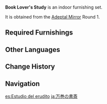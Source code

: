 {{Furnishing Infobox
|id             = 350010
|image          = Furnishing Set Book Lover's Study Display.png
|category       = Indoor Set
|subcategory    = Set
|quality        = 4
|adeptal_energy = 480
|load           = 1,042
|description    = A [[Liyue]]-style study chock-full of books. One may gain much by spending half a day here in peace and quiet.<br />They say that the commonly-seen style of study designs nowadays is largely derived from the [[Feiyun Commerce Guild]] manor, which was improved by its [[Xingqiu|second young master]] to greatly increase the efficiency with which one may study and write.
|blueprint      = Adeptal Mirror
|adeptal mirror = 1
}}
'''Book Lover's Study''' is an indoor furnishing set.

It is obtained from the [[Adeptal Mirror]] Round 1.

==Required Furnishings==
{{Recipe
|type = Furnishing Set
|Entrance Rug: A Warm Welcome = 1
|Pine-Backed Tea Chair = 1
|Shopkeeper's Cedar Shelf = 1
|Red Cedar Curio Stand = 1
|Red Cedar Scroll Shelf = 1
|Liuli Pavilion Sandbearer Floor Lamp = 1
|Intricately Carved Calligraphy Table = 1
|Calligraphy Set: Assiduous Calligraphy = 1
|sort = Entrance Rug: A Warm Welcome;Pine-Backed Tea Chair;Shopkeeper's Cedar Shelf;Red Cedar Curio Stand;Red Cedar Scroll Shelf;Liuli Pavilion Sandbearer Floor Lamp;Intricately Carved Calligraphy Table;Calligraphy Set: Assiduous Calligraphy
|yield = 0
}}

==Other Languages==
{{Other Languages
|en      = Book Lover's Study
|zhs     = 万卷书斋
|zhs_rm  = Wàn Juǎn Shūzhāi
|zht     = 萬卷書齋
|zht_rm  = Wàn Juǎn Shūzhāi
|zh_tl   = 
|ja      = 万巻の書斎
|ja_rm   = Mangan no Shosai
|ja_tl   = Book-Filled Study
|ko      = 빼곡한 서재
|ko_rm   = Ppaegokhan Seojae
|ko_tl   = Packed Study
|es      = Estudio del erudito
|es_tl   = Scholar's Study
|fr      = Salle d'étude pour férus de livres
|fr_tl   = Study Room for Book Enthusiasts
|ru      = Кабинет книголюба
|ru_tl   = Book Lover's Study
|th      = ม้วนหนังสือนับหมื่น
|th_rm   = 
|th_tl   = 
|vi      = Vạn Sách Ngàn Thư
|vi_tl   = 
|de      = Arbeitszimmer eines Bücherfreundes
|de_tl   = Study Room of a Book Friend
|id      = Ruangan Pencinta Buku
|id_tl   = Book Lover's Room
|pt      = Estudo do Amante de Livros
|pt_tl   = 
|tr      = Kitap Kurdunun Odası
|tr_tl   = 
|it      = Studio dell'erudito
|it_tl   = 
}}

==Change History==
{{Change History|1.5}}

==Navigation==
{{Furnishing Navbox/Sets|type=regular}}

[[es:Estudio del erudito]]
[[ja:万巻の書斎]]